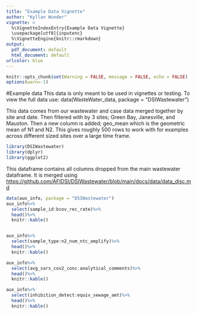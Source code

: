 ```yaml
---
title: "Example Data Vignette"
author: "Kyllan Wunder"
vignette: >
  %\VignetteIndexEntry{Example Data Vignette}
  \usepackage[utf8]{inputenc}
  %\VignetteEngine{knitr::rmarkdown}
output:
  pdf_document: default
  html_document: default
urlcolor: blue
---
```


```r
knitr::opts_chunk$set(Warning = FALSE, message = FALSE, echo = FALSE)
options(warn=-1)
```

#Example data
This data is only meant to be used in vignettes or testing. To view the full data use: data(WasteWater_data, package = "DSIWastewater")

This data comes from our wastewater and case data merged together by site and date. Then filtered with by 3 sites; Green Bay, Janesville, and Mauston. Then a new column is added; geo_mean which is the geometric mean of N1 and N2. This gives roughly 500 rows to work with for examples across different sized sites over a large time frame.

```r
library(DSIWastewater)
library(dplyr)
library(ggplot2)
```

This dataframe contains all columns dropped from the main wastewater dataframe. It is merged using [https://github.com/AFIDSI/DSIWastewater/blob/main/docs/data/data_disc.md](https://github.com/AFIDSI/DSIWastewater/blob/main/docs/data/data_disc.md)

```r
data(aux_info, package = "DSIWastewater")
aux_info%>%
  select(sample_id:bcov_rec_rate)%>%
  head()%>%
  knitr::kable()


aux_info%>%
  select(sample_type:n2_num_ntc_amplify)%>%
  head()%>%
  knitr::kable()

aux_info%>%
  select(avg_sars_cov2_conc:analytical_comments)%>%
  head()%>%
  knitr::kable()

aux_info%>%
  select(inhibition_detect:equiv_sewage_amt)%>%
  head()%>%
  knitr::kable()
```

